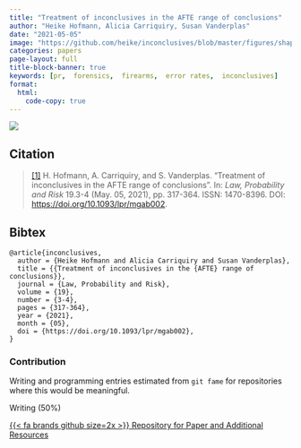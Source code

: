 ```yaml
---
title: "Treatment of inconclusives in the AFTE range of conclusions"
author: "Heike Hofmann, Alicia Carriquiry, Susan Vanderplas"
date: "2021-05-05"
image: "https://github.com/heike/inconclusives/blob/master/figures/shape-overview-study-1.png?raw=true"
categories: papers
page-layout: full
title-block-banner: true
keywords: [pr,  forensics,  firearms,  error rates,  inconclusives]
format:
  html:
    code-copy: true
---
```

 
![](https://github.com/heike/inconclusives/blob/master/figures/shape-overview-study-1.png?raw=true){.preview-image}
 
## Citation
> <a name=bib-inconclusives></a>[[1]](#cite-inconclusives) H. Hofmann, A. Carriquiry, and S. Vanderplas. “Treatment of inconclusives in the AFTE range of conclusions”. In: _Law, Probability and Risk_ 19.3-4 (May. 05, 2021), pp. 317-364. ISSN: 1470-8396. DOI: [https://doi.org/10.1093/lpr/mgab002](https://doi.org/https%3A%2F%2Fdoi.org%2F10.1093%2Flpr%2Fmgab002).

::: {.callout-note collapse='true'}
## Bibtex
```
@article{inconclusives,
  author = {Heike Hofmann and Alicia Carriquiry and Susan Vanderplas},
  title = {{Treatment of inconclusives in the {AFTE} range of conclusions}},
  journal = {Law, Probability and Risk},
  volume = {19},
  number = {3-4},
  pages = {317-364},
  year = {2021},
  month = {05},
  doi = {https://doi.org/10.1093/lpr/mgab002},
}
```
:::



### Contribution

Writing and programming entries estimated from `git fame` for repositories where this would be meaningful.

Writing (50\%)

[{{< fa brands github size=2x >}} Repository for Paper and Additional Resources](https://github.com/heike/inconclusives){.btn .btn-tip role="button"}
